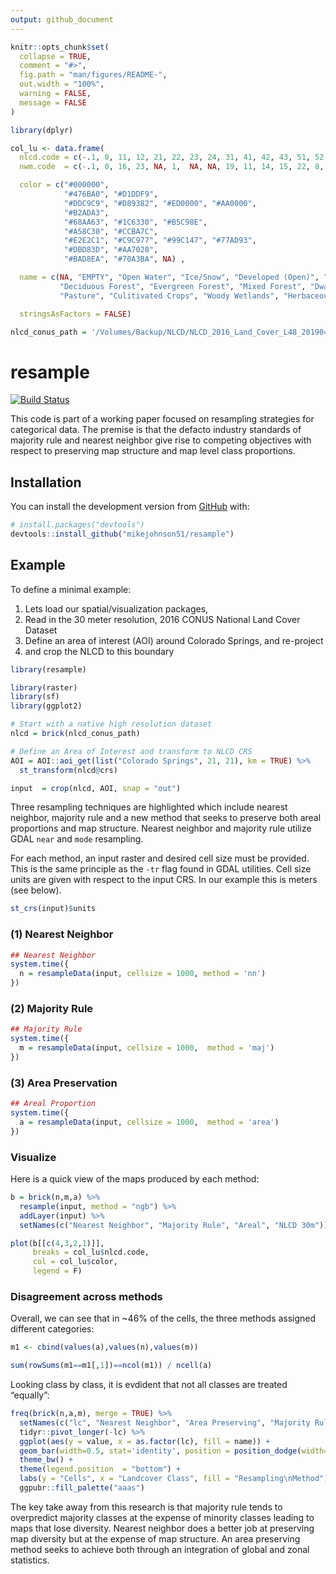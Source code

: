 ```yaml
---
output: github_document
---
```


<!-- README.md is generated from README.Rmd. Please edit that file -->

```r
knitr::opts_chunk$set(
  collapse = TRUE,
  comment = "#>",
  fig.path = "man/figures/README-",
  out.width = "100%",
  warning = FALSE,
  message = FALSE
)

library(dplyr)

col_lu <- data.frame(
  nlcd.code = c(-.1, 0, 11, 12, 21, 22, 23, 24, 31, 41, 42, 43, 51, 52, 71, 72, 73, 74, 81, 82, 90, 95),
  nwm.code  = c(-.1, 0, 16, 23, NA, 1,  NA, NA, 19, 11, 14, 15, 22, 8,  7,  20, NA, NA, 2,  3,  18, 17),

  color = c("#000000",
            "#476BA0", "#D1DDF9",
            "#DDC9C9", "#D89382", "#ED0000", "#AA0000",
            "#B2ADA3",
            "#68AA63", "#1C6330", "#B5C98E",
            "#A58C30", "#CCBA7C",
            "#E2E2C1", "#C9C977", "#99C147", "#77AD93",
            "#DBD83D", "#AA7028",
            "#BAD8EA", "#70A3BA", NA) ,

  name = c(NA, "EMPTY", "Open Water", "Ice/Snow", "Developed (Open)", "Developed (Low)", 'Developed (Medium)', 'Developed (High)', "Barren",
           "Deciduous Forest", "Evergreen Forest", "Mixed Forest", "Dwarf Scrub", "Shurb", "Grassland", "Sedge", 'Lichens', "Moss",
           "Pasture", "Culitivated Crops", "Woody Wetlands", "Herbaceous Wetlands"),

  stringsAsFactors = FALSE)

nlcd_conus_path = '/Volumes/Backup/NLCD/NLCD_2016_Land_Cover_L48_20190424/NLCD_2016_Land_Cover_L48_20190424.img'
```

# resample

<!-- badges: start -->
[![Build Status](https://travis-ci.com/mikejohnson51/resample.svg?token=pr7qqoRsTFSB28qcSF5n&branch=master)](https://travis-ci.com/mikejohnson51/resample)
<!-- badges: end -->

This code is part of a working paper focused on resampling strategies for categorical data. The premise is that the defacto industry standards of majority rule and nearest neighbor give rise to competing objectives with respect to preserving map structure and map level class proportions.

## Installation

You can install the development version from [GitHub](https://github.com/) with:

``` r
# install.packages("devtools")
devtools::install_github("mikejohnson51/resample")
```
## Example

To define a minimal example:

  1. Lets load our spatial/visualization packages, 
  2. Read in the 30 meter resolution, 2016 CONUS National Land Cover Dataset 
  3. Define an area of interest (AOI) around Colorado Springs, and re-project 
  4. and crop the NLCD to this boundary 

```r
library(resample)

library(raster)
library(sf)
library(ggplot2)

# Start with a native high resolution dataset
nlcd = brick(nlcd_conus_path)

# Define an Area of Interest and transform to NLCD CRS
AOI = AOI::aoi_get(list("Colorado Springs", 21, 21), km = TRUE) %>% 
  st_transform(nlcd@crs)

input  = crop(nlcd, AOI, snap = "out")
```

Three resampling techniques are highlighted which include nearest neighbor, majority rule and a new method that seeks to preserve both areal proportions and map structure. Nearest neighbor and majority rule utilize GDAL `near` and `mode` resampling.

For each method, an input raster and desired cell size must be provided. This is the same principle as the `-tr` flag found in GDAL utilities. Cell size units are given with respect to the input CRS. In our example this is meters (see below). 

```r
st_crs(input)$units
```

### (1) Nearest Neighbor

```r
## Nearest Neighbor
system.time({
  n = resampleData(input, cellsize = 1000, method = 'nn')
})
```

### (2) Majority Rule

```r
## Majority Rule
system.time({
  m = resampleData(input, cellsize = 1000,  method = 'maj')
})
```

### (3) Area Preservation

```r
## Areal Proportion
system.time({
  a = resampleData(input, cellsize = 1000,  method = 'area')
})
```

### Visualize

Here is a quick view of the maps produced by each method:

```r
b = brick(n,m,a) %>% 
  resample(input, method = "ngb") %>% 
  addLayer(input) %>% 
  setNames(c("Nearest Neighbor", "Majority Rule", "Areal", "NLCD 30m"))  

plot(b[[c(4,3,2,1)]], 
     breaks = col_lu$nlcd.code, 
     col = col_lu$color, 
     legend = F)
```


### Disagreement across methods

Overall, we can see that in ~46% of the cells, the three methods assigned different categories:

```r
m1 <- cbind(values(a),values(n),values(m))

sum(rowSums(m1==m1[,1])==ncol(m1)) / ncell(a)
```

Looking class by class, it is evdident that not all classes are treated "equally":
```r
freq(brick(n,a,m), merge = TRUE) %>% 
  setNames(c("lc", "Nearest Neighbor", "Area Preserving", "Majority Rule"))%>% 
  tidyr::pivot_longer(-lc) %>% 
  ggplot(aes(y = value, x = as.factor(lc), fill = name)) + 
  geom_bar(width=0.5, stat='identity', position = position_dodge(width=0.5)) + 
  theme_bw() + 
  theme(legend.position  = "bottom") + 
  labs(y = "Cells", x = "Landcover Class", fill = "Resampling\nMethod") + 
  ggpubr::fill_palette("aaas")
```

The key take away from this research is that majority rule tends to overpredict majority classes at the expense of minority classes leading to maps that lose diversity. Nearest neighbor does a better job at preserving map diversity but at the expense of map structure. An area preserving method seeks to achieve both through an integration of global and zonal statistics. 
